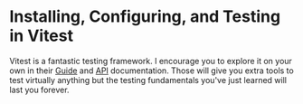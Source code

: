 # Installing, Configuring, and Testing in Vitest

<EpicVideo url="https://www.epicweb.dev/workshops/testing-fundamentals/moving-to-vitest/migrate-tests-to-vitest/solution" />

Vitest is a fantastic testing framework. I encourage you to explore it on your own in their [Guide](https://vitest.dev/guide/) and [API](https://vitest.dev/api/) documentation. Those will give you extra tools to test virtually anything but the testing fundamentals you've just learned will last you forever.
